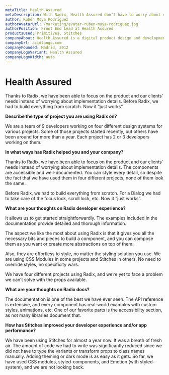 ```yaml
---
metaTitle: Health Assured
metaDescription: With Radix, Health Assured don’t have to worry about component implementation details anymore, so they can focus on the product and their clients’ needs.
author: Rubén Moya Rodríguez
authorAvatarUrl: /marketing/avatar-ruben-moya-rodriguez.jpg
authorPosition: Front End Lead at Health Assured
productsUsed: Primitives, Stitches
companyAbout: Health Assured is a digital product design and development studio. We partner with funded startups, corporations and venture builders to deliver industry-changing digital products.
companyUrl: acidtango.com
companyFounded: Madrid, 2012
companyLogoVariant: Health Assured
companyLogoWidth: auto
---
```


# Health Assured

<HeroQuote>
  Thanks to Radix, we have been able to focus on the product and our clients’
  needs instead of worrying about implementation details. Before Radix, we had
  to build everything from scratch. Now it “just works”.
</HeroQuote>

**Describe the type of project you are using Radix on?**

We are a team of 9 developers working on four different design systems for various projects. Some of those projects started recently, but others have been around for more than a year. Each project has 2 or 3 developers working on them.

**In what ways has Radix helped you and your company?**

Thanks to Radix, we have been able to focus on the product and our clients’ needs instead of worrying about implementation details. The components are accessible and well-documented. You can style every detail, so despite the fact that we have used them in four different projects, none of them look the same.

Before Radix, we had to build everything from scratch. For a Dialog we had to take care of the focus lock, scroll lock, etc. Now it “just works”.

**What are your thoughts on Radix developer experience?**

It allows us to get started straightforwardly. The examples included in the documentation provide detailed and thorough information.

The aspect we like the most about using Radix is that it gives you all the necessary bits and pieces to build a component, and you can compose them as you want or create more abstractions on top of them.

Also, they are effortless to style, no matter the styling solution you use. We are using CSS Modules in some projects and Stitches in others. No need to override styles, no specificity wars.

We have four different projects using Radix, and we’re yet to face a problem we can’t solve with the props available.

**What are your thoughts on Radix docs?**

The documentation is one of the best we have ever seen. The API reference is extensive, and every component has real-world examples with custom styles, animations, etc. One of our favorite parts is the accessibility section, as not many libraries document that.

**How has Stitches improved your developer experience and/or app performance?**

We have been using Stitches for almost a year now. It was a breath of fresh air. The amount of code we had to write was significantly reduced since we did not have to type the variants or transform props to class names manually. Adding theming or dark mode is as easy as it gets. So far, we have used CSS modules, styled-components, and Emotion (with styled-system), and we are not looking back.
